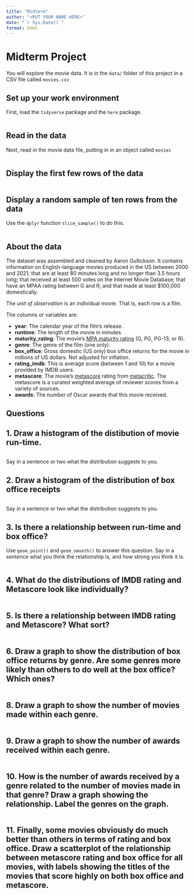 ```yaml
---
title: "Midterm"
author: "<PUT YOUR NAME HERE>"
date: "`r Sys.Date()`"
format: html
---
```


# Midterm Project

You will explore the movie data. It is in the `data/` folder of this project in a CSV file called `movies.csv`

## Set up your work environment

First, load the `tidyverse` package and the `here` package.

```r

```



## Read in the data

Next, read in the movie data file, putting in in an object called `movies`

```r

```


## Display the first few rows of the data

```r

```


## Display a random sample of ten rows from the data

Use the `dplyr` function `slice_sample()` to do this. 

```r

```


## About the data

The dataset was assembled and cleaned by Aaron Gullickson. It contains information on English-language movies produced in the US between 2000 and 2021; that are at least 80 minutes long and no longer than 3.5 hours long; that received at least 500 votes on the Internet Movie Database; that have an MPAA rating between G and R; and that made at least $100,000 domestically. 

The _unit of observation_ is an individual movie. That is, each row is a film. 

The columns or variables are:

- **year**: The calendar year of the film’s release.
- **runtime**: The length of the movie in minutes.
- **maturity_rating**: The movie’s [MPA maturity rating](https://en.wikipedia.org/wiki/Motion_Picture_Association_film_rating_system) (G, PG, PG-13, or R).
- **genre**: The genre of the film (one only).
- **box_office**: Gross domestic (US only) box office returns for the movie in millions of US dollars. Not adjusted for inflation.
- **rating_imdb**: This is average score (between 1 and 10) for a movie provided by IMDB users. 
- **metascore**: The movie's [metascore](https://www.metacritic.com/about-metascores) rating from [metacritic](https://www.metacritic.com/). The metascore is a curated weighted average of reviewer scores from a variety of sources.
- **awards**: The number of Oscar awards that this movie received.

## Questions

## 1. Draw a histogram of the distibution of movie run-time. 

```r

```

Say in a sentence or two what the distribution suggests to you. 

## 2. Draw a histogram of the distribution of box office receipts

```r

```


Say in a sentence or two what the distribution suggests to you. 

## 3. Is there a relationship between run-time and box office?

Use `geom_point()` and `geom_smooth()` to answer this question. Say in a sentence what you think the relationship is, and how strong you think it is.

```r

```

## 4. What do the distributions of IMDB rating and Metascore look like individually? 

```r

```


## 5. Is there a relationship between IMDB rating and Metascore? What sort?

```r

```

## 6. Draw a graph to show the distribution of box office returns by genre. Are some genres more likely than others to do well at the box office? Which ones?

```r

```

## 8. Draw a graph to show the number of movies made within each genre. 

```r

```

## 9. Draw a graph to show the number of awards received within each genre. 

```r

```

## 10. How is the number of awards received by a genre related to the number of movies made in that genre? Draw a graph showing the relationship. Label the genres on the graph. 

```r

```

## 11. Finally, some movies obviously do much better than others in terms of rating and box office. Draw a scatterplot of the relationship between metascore rating and box office for all movies, with labels showing the titles of the movies that score highly on both box office and metascore.

```r

```

